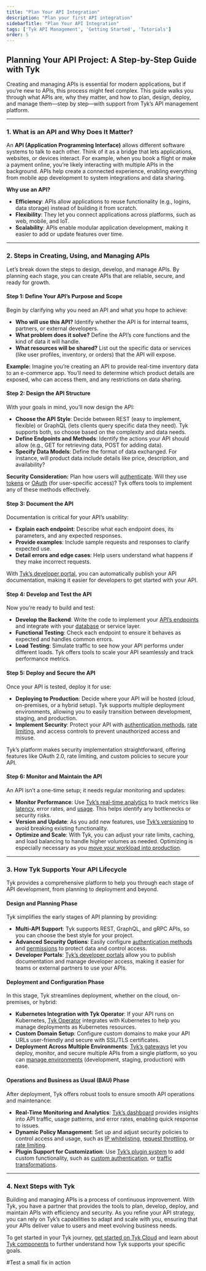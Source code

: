 ```yaml
---
title: "Plan Your API Integration"
description: "Plan your first API integration"
sidebarTitle: "Plan Your API Integration"
tags: ['Tyk API Management', 'Getting Started', 'Tutorials']
order: 5
---
```


## Planning Your API Project: A Step-by-Step Guide with Tyk

Creating and managing APIs is essential for modern applications, but if you’re new to APIs, this process might feel complex. This guide walks you through what APIs are, why they matter, and how to plan, design, deploy, and manage them—step by step—with support from Tyk’s API management platform.

---

### 1. What is an API and Why Does It Matter?

An **API (Application Programming Interface)** allows different software systems to talk to each other. Think of it as a bridge that lets applications, websites, or devices interact. For example, when you book a flight or make a payment online, you’re likely interacting with multiple APIs in the background. APIs help create a connected experience, enabling everything from mobile app development to system integrations and data sharing.

**Why use an API?**
- **Efficiency**: APIs allow applications to reuse functionality (e.g., logins, data storage) instead of building it from scratch.
- **Flexibility**: They let you connect applications across platforms, such as web, mobile, and IoT.
- **Scalability**: APIs enable modular application development, making it easier to add or update features over time.

---

### 2. Steps in Creating, Using, and Managing APIs

Let’s break down the steps to design, develop, and manage APIs. By planning each stage, you can create APIs that are reliable, secure, and ready for growth.

#### **Step 1: Define Your API’s Purpose and Scope**

Begin by clarifying why you need an API and what you hope to achieve:
- **Who will use this API?** Identify whether the API is for internal teams, partners, or external developers.
- **What problem does it solve?** Define the API’s core functions and the kind of data it will handle.
- **What resources will be shared?** List out the specific data or services (like user profiles, inventory, or orders) that the API will expose.

**Example:** Imagine you’re creating an API to provide real-time inventory data to an e-commerce app. You’ll need to determine which product details are exposed, who can access them, and any restrictions on data sharing.

#### **Step 2: Design the API Structure**

With your goals in mind, you’ll now design the API:
- **Choose the API Style**: Decide between REST (easy to implement, flexible) or GraphQL (lets clients query specific data they need). Tyk supports both, so choose based on the complexity and data needs.
- **Define Endpoints and Methods**: Identify the actions your API should allow (e.g., GET for retrieving data, POST for adding data).
- **Specify Data Models**: Define the format of data exchanged. For instance, will product data include details like price, description, and availability?
  
**Security Consideration:** Plan how users will [authenticate](/docs3/5.8/api-management/security-best-practices#authentication). Will they use [tokens](/docs3/5.8/api-management/authentication/bearer-token) or [OAuth](/docs3/5.8/api-management/authentication/oauth-2) (for user-specific access)? Tyk offers tools to implement any of these methods effectively.

#### **Step 3: Document the API**

Documentation is critical for your API’s usability:
- **Explain each endpoint**: Describe what each endpoint does, its parameters, and any expected responses.
- **Provide examples**: Include sample requests and responses to clarify expected use.
- **Detail errors and edge cases**: Help users understand what happens if they make incorrect requests.

With [Tyk’s developer portal](/docs3/5.8/tyk-developer-portal/tyk-portal-classic/customise/custom-developer-portal/#why-build-a-custom-developer-portal), you can automatically publish your API documentation, making it easier for developers to get started with your API.

#### **Step 4: Develop and Test the API**

Now you’re ready to build and test:
- **Develop the Backend**: Write the code to implement your [API’s endpoints](/docs3/5.8/api-management/dashboard-configuration#exploring-api-endpoint-designer) and integrate with your [database](/docs3/5.8/api-management/dashboard-configuration#supported-database) or service layer.
- **Functional Testing**: Check each endpoint to ensure it behaves as expected and handles common errors.
- **Load Testing**: Simulate traffic to see how your API performs under different loads. Tyk offers tools to scale your API seamlessly and track performance metrics.

#### **Step 5: Deploy and Secure the API**

Once your API is tested, deploy it for use:
- **Deploying to Production**: Decide where your API will be hosted (cloud, on-premises, or a hybrid setup). Tyk supports multiple deployment environments, allowing you to easily transition between development, staging, and production.
- **Implement Security**: Protect your API with [authentication methods](/docs3/5.8/basic-config-and-security), [rate limiting](/docs3/5.8/api-management/rate-limit#what-is-rate-limiting), and access controls to prevent unauthorized access and misuse.

Tyk’s platform makes security implementation straightforward, offering features like OAuth 2.0, rate limiting, and custom policies to secure your API.

#### **Step 6: Monitor and Maintain the API**

An API isn’t a one-time setup; it needs regular monitoring and updates:
- **Monitor Performance**: Use [Tyk’s real-time analytics](/docs3/5.8/tyk-pump) to track metrics like [latency](/docs3/5.8/api-management/tyk-pump#latency), error rates, and [usage](/docs3/5.8/tyk-cloud#track-usage). This helps identify any bottlenecks or security risks.
- **Version and Update**: As you add new features, use [Tyk’s versioning](/docs3/5.8/api-management/automations/operator#api-versioning) to avoid breaking existing functionality.
- **Optimize and Scale**: With Tyk, you can adjust your rate limits, caching, and load balancing to handle higher volumes as needed. Optimizing is especially necessary as you [move your workload into production](/docs3/5.8/tyk-self-managed#planning-for-production).

---

### 3. How Tyk Supports Your API Lifecycle

Tyk provides a comprehensive platform to help you through each stage of API development, from planning to deployment and beyond.

#### **Design and Planning Phase**

Tyk simplifies the early stages of API planning by providing:
- **Multi-API Support**: Tyk supports REST, GraphQL, and gRPC APIs, so you can choose the best style for your project.
- **Advanced Security Options**: Easily configure [authentication methods](/docs3/5.8/basic-config-and-security) and [permissions](/docs3/5.8/api-management/user-management#user-permissions) to protect data and control access.
- **Developer Portals**: [Tyk’s developer portals](/docs3/5.8/tyk-developer-portal/tyk-portal-classic) allow you to publish documentation and manage developer access, making it easier for teams or external partners to use your APIs.

#### **Deployment and Configuration Phase**

In this stage, Tyk streamlines deployment, whether on the cloud, on-premises, or hybrid:
- **Kubernetes Integration with Tyk Operator**: If your API runs on Kubernetes, [Tyk Operator](/docs3/5.8/api-management/automations/operator#what-is-tyk-operator) integrates with Kubernetes to help you manage deployments as Kubernetes resources.
- **Custom Domain Setup**: Configure custom domains to make your API URLs user-friendly and secure with SSL/TLS certificates.
- **Deployment Across Multiple Environments**: [Tyk’s gateways](/docs3/5.8/tyk-oss-gateway) let you deploy, monitor, and secure multiple APIs from a single platform, so you can [manage environments](/docs3/5.8/api-management/multiple-environments) (development, staging, production) with ease.

#### **Operations and Business as Usual (BAU) Phase**

After deployment, Tyk offers robust tools to ensure smooth API operations and maintenance:
- **Real-Time Monitoring and Analytics**: [Tyk’s dashboard](/docs3/5.8/tyk-dashboard) provides insights into API traffic, usage patterns, and error rates, enabling quick response to issues.
- **Dynamic Policy Management**: Set up and adjust security policies to control access and usage, such as [IP whitelisting](/docs3/5.8/api-management/gateway-config-tyk-classic#ip-access-control), [request throttling](/docs3/5.8/api-management/request-throttling), or [rate limiting](/docs3/5.8/api-management/rate-limit).
- **Plugin Support for Customization**: Use [Tyk’s plugin system](/docs3/5.8/tyk-cloud#configure-plugins) to add custom functionality, such as [custom authentication](/docs3/5.8/tyk-cloud#add-custom-authentication), or [traffic transformations](/docs3/5.8/api-management/traffic-transformation).

---

### 4. Next Steps with Tyk

Building and managing APIs is a process of continuous improvement. With Tyk, you have a partner that provides the tools to plan, develop, deploy, and maintain APIs with efficiency and security. As you refine your API strategy, you can rely on Tyk’s capabilities to adapt and scale with you, ensuring that your APIs deliver value to users and meet evolving business needs.

To get started in your Tyk journey, [get started on Tyk Cloud](/docs3/5.8/getting-started/create-account) and learn about [Tyk components](/docs3/5.8/tyk-components) to further understand how Tyk supports your specific goals.


#Test a small fix in action
